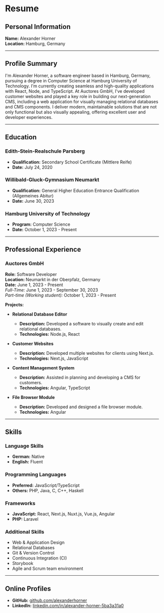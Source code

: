 

# Resume

## Personal Information

**Name:** Alexander Horner  
**Location:** Hamburg, Germany  

---

## Profile Summary

I'm Alexander Horner, a software engineer based in Hamburg, Germany, pursuing a degree in Computer Science at Hamburg University of Technology. I'm currently creating seamless and high-quality applications with React, Node, and TypeScript. At Auctores GmbH, I've developed customer websites and played a key role in building our next-generation CMS, including a web application for visually managing relational databases and CMS components. I deliver modern, maintainable solutions that are not only functional but also visually appealing, offering excellent user and developer experiences.

---

## Education

### Edith-Stein-Realschule Parsberg
- **Qualification:** Secondary School Certificate (Mittlere Reife)
- **Date:** July 24, 2020

### Willibald-Gluck-Gymnasium Neumarkt
- **Qualification:** General Higher Education Entrance Qualification (Allgemeines Abitur)
- **Date:** June 30, 2023

### Hamburg University of Technology
- **Program:** Computer Science
- **Date:** October 1, 2023 - Present

---

## Professional Experience

### Auctores GmbH

**Role:** Software Developer  
**Location:** Neumarkt in der Oberpfalz, Germany  
**Date:** June 1, 2023 - Present  
*Full-Time:* June 1, 2023 - September 30, 2023  
*Part-time (Working student):* October 1, 2023 - Present  

**Projects:**
- **Relational Database Editor**
  - **Description:** Developed a software to visually create and edit relational databases.
  - **Technologies:** Node.js, React

- **Customer Websites**
  - **Description:** Developed multiple websites for clients using Next.js.
  - **Technologies:** Next.js, JavaScript

- **Content Management System**
  - **Description:** Assisted in planning and developing a CMS for customers.
  - **Technologies:** Angular, TypeScript

- **File Browser Module**
  - **Description:** Developed and designed a file browser module.
  - **Technologies:** Angular

---

## Skills

### Language Skills
- **German:** Native
- **English:** Fluent

### Programming Languages
- **Preferred:** JavaScript/TypeScript
- **Others:** PHP, Java, C, C++, Haskell

### Frameworks
- **JavaScript:** React, Next.js, Nuxt.js, Vue.js, Angular
- **PHP:** Laravel

### Additional Skills
- Web & Application Design
- Relational Databases
- Git & Version Control
- Continuous Integration (CI)
- Storybook
- Agile and Scrum team environment

---

## Online Profiles
- **GitHub:** [github.com/alexanderhorner](http://github.com/alexanderhorner)
- **LinkedIn:** [linkedin.com/in/alexander-horner-5ba3a31a0](https://www.linkedin.com/in/alexander-horner-5ba3a31a0/)